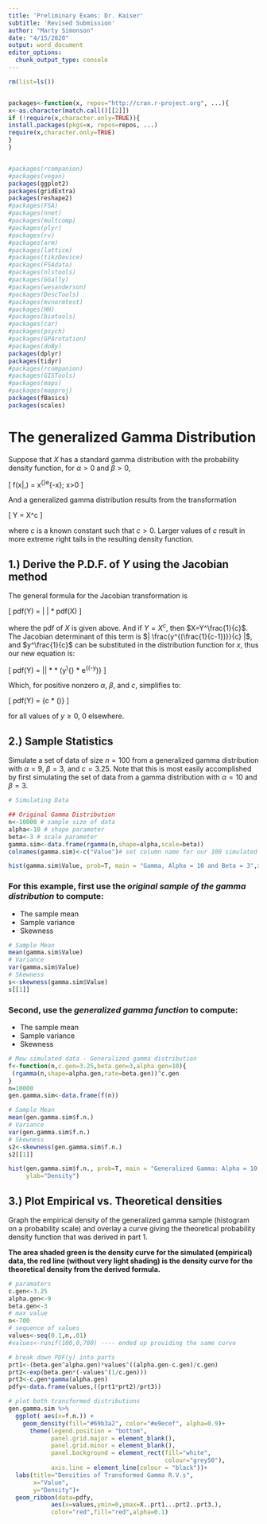 ```yaml
---
title: 'Preliminary Exams: Dr. Kaiser'
subtitle: 'Revised Submission'
author: "Marty Simonson"
date: "4/15/2020"
output: word_document
editor_options: 
  chunk_output_type: console
---
```



```r
rm(list=ls())


packages<-function(x, repos="http://cran.r-project.org", ...){
x<-as.character(match.call()[[2]])
if (!require(x,character.only=TRUE)){
install.packages(pkgs=x, repos=repos, ...)
require(x,character.only=TRUE)
}
}


#packages(rcompanion)
#packages(vegan)
packages(ggplot2)
packages(gridExtra)
packages(reshape2)
#packages(FSA)
#packages(nnet)
#packages(multcomp)
#packages(plyr)
#packages(rv)
#packages(arm)
#packages(lattice)
#packages(tikzDevice)
#packages(FSAdata)
#packages(nlstools)
#packages(GGally)
#packages(wesanderson)
#packages(DescTools)
#packages(mvnormtest)
#packages(HH)
#packages(biotools)
#packages(car)
#packages(psych)
#packages(GPArotation)
#packages(doBy)
packages(dplyr)
packages(tidyr)
#packages(rcompanion)
#packages(GISTools)
#packages(maps)
#packages(mapproj)
packages(fBasics)
packages(scales)
```

# The generalized Gamma Distribution

Suppose that $X$ has a standard gamma distribution with the probability density function, for $\alpha > 0$ and $\beta > 0$,

\[
f(x|\alpha,\beta) = \frac{\beta^\alpha}{\Gamma(\alpha)} x^{\alpha-1}e^{-\beta x}; x>0
\]

And a generalized gamma distribution results from the transformation

\[
Y = X^c
\]

where $c$ is a known constant such that $c>0$. Larger values of $c$ result in more extreme right tails in the resulting density function.

## 1.) Derive the P.D.F. of $Y$ using the Jacobian method

The general formula for the Jacobian transformation is 

\[
pdf(Y) = | \frac{\partial x}{\partial y} | * pdf(X)
\]

where the pdf of $X$ is given above. And if $Y=X^c$, then $X=Y^\frac{1}{c}$. The Jacobian determinant of this term is $| \frac{y^{(\frac{1}{c-1})}}{c} |$, and $y^\frac{1}{c}$ can be substituted in the distribution function for $x$, thus our new equation is:

\[
pdf(Y) = |\frac{y^{(\frac{1}{c})-1}}{c}| * \frac{\beta^\alpha}{\Gamma(\alpha)} * (y^\frac{1}{c})^{\alpha-1} * e^{(-\beta *y^\frac{1}{c})}
\]

Which, for positive nonzero $\alpha$, $\beta$, and $c$, simplifies to:

\[
pdf(Y) = \frac{ \beta^\alpha * 
          y^{\frac{\alpha-c}{c}} * 
          e^{(\beta*-y^{(1/c)})}}
          {c * \Gamma(\alpha)}
\]

for all values of $y \geq 0$, 0 elsewhere.

## 2.) Sample Statistics

Simulate a set of data of size $n=100$ from a generalized gamma distribution with $\alpha=9$, $\beta = 3$, and $c=3.25$. Note that this is most easily accomplished by first simulating the set of data from a gamma distribution with $\alpha = 10$ and $\beta=3$. 

```r
# Simulating Data

## Original Gamma Distribution
n<-10000 # sample size of data
alpha<-10 # shape parameter
beta<-3 # scale parameter
gamma.sim<-data.frame(rgamma(n,shape=alpha,scale=beta))
colnames(gamma.sim)<-c("Value")# set column name for our 100 simulated values.

hist(gamma.sim$Value, prob=T, main = "Gamma, Alpha = 10 and Beta = 3",xlab="Variate value (n=10,000)", ylab = "density")

```


### For this example, first use the _original sample of the gamma distribution_ to compute:

- The sample mean
- Sample variance
- Skewness

```r
# Sample Mean
mean(gamma.sim$Value)
# Variance
var(gamma.sim$Value)
# Skewness
s<-skewness(gamma.sim$Value)
s[[1]]
```


### Second, use the _generalized gamma function_ to compute:

- The sample mean
- Sample variance
- Skewness

```r
# Mew simulated data - Generalized gamma distribution
f<-function(n,c.gen=3.25,beta.gen=3,alpha.gen=10){
 (rgamma(n,shape=alpha.gen,rate=beta.gen))^c.gen
}
n=10000
gen.gamma.sim<-data.frame(f(n))

# Sample Mean
mean(gen.gamma.sim$f.n.)
# Variance
var(gen.gamma.sim$f.n.)
# Skewness
s2<-skewness(gen.gamma.sim$f.n.)
s2[[1]]

hist(gen.gamma.sim$f.n., prob=T, main = "Generalized Gamma: Alpha = 10, Beta = 3, c = 3.25", xlab = "Variate value (n=10,000)",
     ylab="Density")
```



## 3.) Plot Empirical vs. Theoretical densities

Graph the empirical density of the generalized gamma sample (histogram on a probability scale) and overlay a curve giving the theoretical probability density function that was derived in part 1. 

__The area shaded green is the density curve for the simulated (empirical) data, the red line (without very light shading) is the density curve for the theoretical density from the derived formula.__

```r
# paramaters
c.gen<-3.25
alpha.gen<-9
beta.gen<-3
# max value
n<-700
# sequence of values
values<-seq(0.1,n,.01) 
#values<-runif(100,0,700) ---- ended up providing the same curve

# break down PDF(y) into parts
prt1<-(beta.gen^alpha.gen)*values^((alpha.gen-c.gen)/c.gen)
prt2<-exp(beta.gen*(-values^(1/c.gen)))
prt3<-c.gen*gamma(alpha.gen)
pdfy<-data.frame(values,((prt1*prt2)/prt3))

# plot both transformed distributions
gen.gamma.sim %>%
  ggplot( aes(x=f.n.)) +
    geom_density(fill="#69b3a2", color="#e9ecef", alpha=0.9)+
      theme(legend.position = "bottom",
            panel.grid.major = element_blank(), 
            panel.grid.minor = element_blank(),
            panel.background = element_rect(fill="white",
                                            colour="grey50"), 
            axis.line = element_line(colour = "black"))+
  labs(title="Densities of Transformed Gamma R.V.s",
       x="Value",
       y="Density")+
  geom_ribbon(data=pdfy,
            aes(x=values,ymin=0,ymax=X..prt1...prt2..prt3.),
            color="red",fill="red",alpha=0.1)
```


